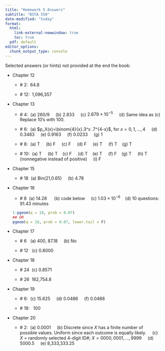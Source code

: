 ```yaml
---
title: "Homework 5 Answers"
subtitle: "BSTA 550"
date-modified: "today"
format: 
  html: 
    link-external-newwindow: true
    toc: true
  pdf: default 
editor_options: 
  chunk_output_type: console
---
```


Selected answers (or hints) not provided at the end the book:

-   Chapter 12

    -   \# 2:  64.8

    -   \# 12:  1,096,357

-   Chapter 13

    -   \# 4:  (a) 260/9     (b) 2.833     (c) $2.679\times 10^{-5}$     (d) Same idea as (c) Replace 10's with 100.     

    -   \# 6:  (a) $p_X(x)=\binom{4}{x}.3^x .7^{4-x}$, for $x=0,1,\ldots,4$     (d) 0.3483     (e) 0.9163     (f) 0.0233     (g) 1

    -   \# 8:  (a) T     (b) F     (c) F     (d) F     (e) T     (f) T    (g) T

    -   \# 10:  (a) T     (b) T    (c) F     (d) T    (e) T     (f) F    (g) T     (h) T (nonnegative instead of positive)     (i) F

-   Chapter 15

    -   \# 18  (a) Bin(21,0.65)     (b) 4.78     

-   Chapter 16

    -   \# 8  (a) 14.28      (b) code below     (c) $1.03\times 10^{-6}$    (d) 10 questions: 91.43 minutes    
    ```r
    1-pgeom(q = 18, prob = 0.07)
    ## OR
    pgeom(q = 18, prob = 0.07, lower.tail = F)
    ```


-   Chapter 17

    -   \# 6   (a) 400, 87.18     (b) No     

    -   \# 12   (c) 0.8000

-   Chapter 18

    -   \# 24  (c) 0.8571

    -   \# 26  162,754.8

-   Chapter 19

    -   \# 6:  (c) 15.625     (d) 0.0486     (f) 0.0488

    -   \# 18:   100

-   Chapter 20

    -   \# 2:  (a) 0.0001     (b) Discrete since $X$ has a finite number of possible values. Uniform since each outcome is equally likely.     (c) $X$ = randomly selected 4-digit ID#; $X=0000,0001,\ldots,9999$     (d) 5000.5     (e) 8,333,333.25
